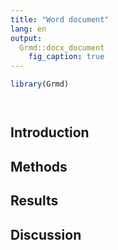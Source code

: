 ```yaml
---
title: "Word document"
lang: en
output:
  Grmd::docx_document
    fig_caption: true
---
```


```r
library(Grmd)
```

```r

```

```r

```

## Introduction

## Methods

## Results

## Discussion

